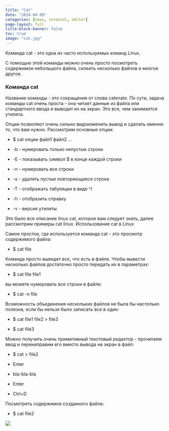 ---
title: "Cat"
date: "2024-04-09"
categories: [news, terminal, editor]
page-layout: full
title-block-banner: false
toc: true
image: "cat.jpg"
---

Команда cat - это одна из часто используемых команд Linux.

С помощью этой команды можно очень просто посмотреть содержимое небольшого файла, склеить несколько файлов и многое другое.

### Команда cat

Название команды - это сокращения от слова catenate. По сути, задача команды cat очень проста - она читает данные из файла или стандартного ввода и выводит их на экран. Это все, чем занимается утилита.

Опции позволяют очень сильно видоизменить вывод и сделать именно то, что вам нужно. Рассмотрим основные опции:

- $ cat опции файл1 файл2 ...

- -b - нумеровать только непустые строки

- -E - показывать символ $ в конце каждой строки

- -n - нумеровать все строки

- -s - удалять пустые повторяющиеся строки

- -T - отображать табуляции в виде ^I

- -h - отобразить справку

- -v - версия утилиты

Это было все описание linux cat, которое вам следует знать, далее рассмотрим примеры cat linux.
Использование cat в Linux

Самое простое, где используется команда cat - это просмотр содержимого файла:

- $ cat file

Команда просто выведет все, что есть в файле. Чтобы вывести несколько файлов достаточно просто передать их в параметрах:

- $ cat file file1

вы можете нумеровать все строки в файле:

- $ cat -n file

Возможность объединения нескольких файлов не была бы настолько полезна, если бы нельзя было записать все в один:

- $ cat file1 file2 > file3

- $ cat file3

Можно получить очень примитивный текстовый редактор - прочитаем ввод и перенаправим его вместо вывода на экран в файл:

- $ cat > file2

- Enter

- bla-bla-bla

- Enter

- Ctrl+D

Посмотреть содержимое созданного файла:

- $ cat file2

![](cat1.jpg)
